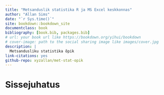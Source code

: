 ```yaml
--- 
title: "Metsanduslik statistika R ja MS Excel keskkonnas"
author: "Allan Sims"
date: "`r Sys.time()`"
site: bookdown::bookdown_site
documentclass: book
bibliography: [book.bib, packages.bib]
# url: your book url like https://bookdown.org/yihui/bookdown
# cover-image: path to the social sharing image like images/cover.jpg
description: |
  Metsandusliku statistika õpik
link-citations: yes
github-repo: xyzallan/met-stat-opik
---
```


# Sissejuhatus 
